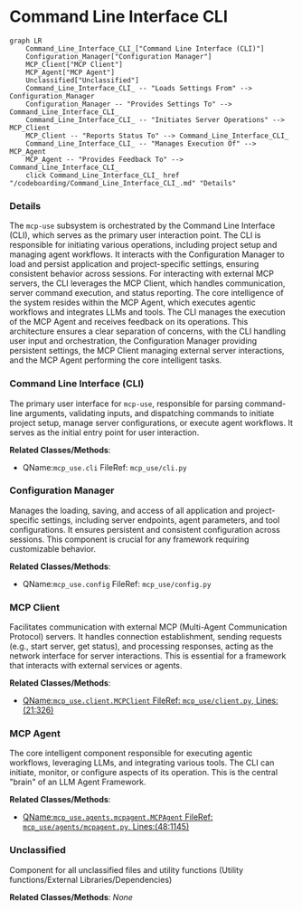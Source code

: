 # Command Line Interface CLI
```mermaid
graph LR
    Command_Line_Interface_CLI_["Command Line Interface (CLI)"]
    Configuration_Manager["Configuration Manager"]
    MCP_Client["MCP Client"]
    MCP_Agent["MCP Agent"]
    Unclassified["Unclassified"]
    Command_Line_Interface_CLI_ -- "Loads Settings From" --> Configuration_Manager
    Configuration_Manager -- "Provides Settings To" --> Command_Line_Interface_CLI_
    Command_Line_Interface_CLI_ -- "Initiates Server Operations" --> MCP_Client
    MCP_Client -- "Reports Status To" --> Command_Line_Interface_CLI_
    Command_Line_Interface_CLI_ -- "Manages Execution Of" --> MCP_Agent
    MCP_Agent -- "Provides Feedback To" --> Command_Line_Interface_CLI_
    click Command_Line_Interface_CLI_ href "/codeboarding/Command_Line_Interface_CLI_.md" "Details"
```

### Details

The `mcp-use` subsystem is orchestrated by the Command Line Interface (CLI), which serves as the primary user interaction point. The CLI is responsible for initiating various operations, including project setup and managing agent workflows. It interacts with the Configuration Manager to load and persist application and project-specific settings, ensuring consistent behavior across sessions. For interacting with external MCP servers, the CLI leverages the MCP Client, which handles communication, server command execution, and status reporting. The core intelligence of the system resides within the MCP Agent, which executes agentic workflows and integrates LLMs and tools. The CLI manages the execution of the MCP Agent and receives feedback on its operations. This architecture ensures a clear separation of concerns, with the CLI handling user input and orchestration, the Configuration Manager providing persistent settings, the MCP Client managing external server interactions, and the MCP Agent performing the core intelligent tasks.

### Command Line Interface (CLI)
The primary user interface for `mcp-use`, responsible for parsing command-line arguments, validating inputs, and dispatching commands to initiate project setup, manage server configurations, or execute agent workflows. It serves as the initial entry point for user interaction.


**Related Classes/Methods**:

- QName:`mcp_use.cli` FileRef: `mcp_use/cli.py`


### Configuration Manager
Manages the loading, saving, and access of all application and project-specific settings, including server endpoints, agent parameters, and tool configurations. It ensures persistent and consistent configuration across sessions. This component is crucial for any framework requiring customizable behavior.


**Related Classes/Methods**:

- QName:`mcp_use.config` FileRef: `mcp_use/config.py`


### MCP Client
Facilitates communication with external MCP (Multi-Agent Communication Protocol) servers. It handles connection establishment, sending requests (e.g., start server, get status), and processing responses, acting as the network interface for server interactions. This is essential for a framework that interacts with external services or agents.


**Related Classes/Methods**:

- <a href="https://github.com/mcp-use/mcp-use/blob/main/mcp_use/client.py#L21-L326" target="_blank" rel="noopener noreferrer">QName:`mcp_use.client.MCPClient` FileRef: `mcp_use/client.py`, Lines:(21:326)</a>


### MCP Agent
The core intelligent component responsible for executing agentic workflows, leveraging LLMs, and integrating various tools. The CLI can initiate, monitor, or configure aspects of its operation. This is the central "brain" of an LLM Agent Framework.


**Related Classes/Methods**:

- <a href="https://github.com/mcp-use/mcp-use/blob/main/mcp_use/agents/mcpagent.py#L48-L1145" target="_blank" rel="noopener noreferrer">QName:`mcp_use.agents.mcpagent.MCPAgent` FileRef: `mcp_use/agents/mcpagent.py`, Lines:(48:1145)</a>


### Unclassified
Component for all unclassified files and utility functions (Utility functions/External Libraries/Dependencies)


**Related Classes/Methods**: _None_
